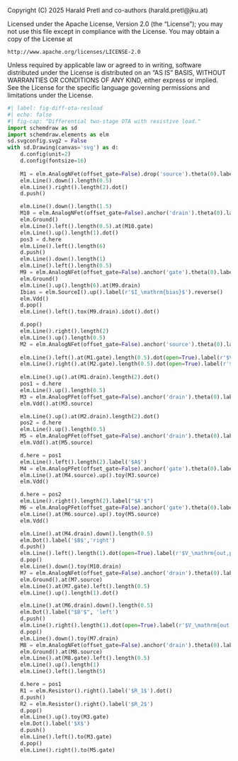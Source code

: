 ::: {.content-hidden}
Copyright (C) 2025 Harald Pretl and co-authors (harald.pretl@jku.at)

Licensed under the Apache License, Version 2.0 (the "License");
you may not use this file except in compliance with the License.
You may obtain a copy of the License at

    http://www.apache.org/licenses/LICENSE-2.0

Unless required by applicable law or agreed to in writing, software
distributed under the License is distributed on an "AS IS" BASIS,
WITHOUT WARRANTIES OR CONDITIONS OF ANY KIND, either express or implied.
See the License for the specific language governing permissions and
limitations under the License.
:::

```python
#| label: fig-diff-ota-resload
#| echo: false
#| fig-cap: "Differential two-stage OTA with resistive load."
import schemdraw as sd
import schemdraw.elements as elm
sd.svgconfig.svg2 = False
with sd.Drawing(canvas='svg') as d:
    d.config(unit=2)
    d.config(fontsize=16)
    
    M1 = elm.AnalogNFet(offset_gate=False).drop('source').theta(0).label('$M_1$', ofst=-1.5).reverse()
    elm.Line().down().length(0.5)
    elm.Line().right().length(2).dot()
    d.push()

    elm.Line().down().length(1.5)
    M10 = elm.AnalogNFet(offset_gate=False).anchor('drain').theta(0).label('$M_{10}$', ofst=-1.5).reverse()
    elm.Ground()
    elm.Line().left().length(0.5).at(M10.gate)
    elm.Line().up().length(1).dot()
    pos3 = d.here
    elm.Line().left().length(6)
    d.push()
    elm.Line().down().length(1)
    elm.Line().left().length(0.5)
    M9 = elm.AnalogNFet(offset_gate=False).anchor('gate').theta(0).label('$M_9$')
    elm.Ground()
    elm.Line().up().length(6).at(M9.drain)
    Ibias = elm.SourceI().up().label(r'$I_\mathrm{bias}$').reverse()
    elm.Vdd()
    d.pop()
    elm.Line().left().tox(M9.drain).idot().dot()

    d.pop()
    elm.Line().right().length(2)
    elm.Line().up().length(0.5)
    M2 = elm.AnalogNFet(offset_gate=False).anchor('source').theta(0).label('$M_2$')
    
    elm.Line().left().at(M1.gate).length(0.5).dot(open=True).label(r'$V_\mathrm{in,p}$', 'left')
    elm.Line().right().at(M2.gate).length(0.5).dot(open=True).label(r'$V_\mathrm{in,n}$', 'right')
    
    elm.Line().up().at(M1.drain).length(2).dot()
    pos1 = d.here
    elm.Line().up().length(0.5)
    M3 = elm.AnalogPFet(offset_gate=False).anchor('drain').theta(0).label('$M_3$')
    elm.Vdd().at(M3.source)

    elm.Line().up().at(M2.drain).length(2).dot()
    pos2 = d.here
    elm.Line().up().length(0.5)
    M5 = elm.AnalogPFet(offset_gate=False).anchor('drain').theta(0).label('$M_5$',ofst=-1.5).reverse()
    elm.Vdd().at(M5.source)

    d.here = pos1
    elm.Line().left().length(2).label('$A$')
    M4 = elm.AnalogPFet(offset_gate=False).anchor('gate').theta(0).label('$M_4$')
    elm.Line().at(M4.source).up().toy(M3.source)
    elm.Vdd()

    d.here = pos2
    elm.Line().right().length(2).label("$A'$")
    M6 = elm.AnalogPFet(offset_gate=False).anchor('gate').theta(0).label('$M_6$', ofst=-1.5).reverse()
    elm.Line().at(M6.source).up().toy(M5.source)
    elm.Vdd()

    elm.Line().at(M4.drain).down().length(0.5)
    elm.Dot().label('$B$','right')
    d.push()
    elm.Line().left().length(1).dot(open=True).label(r'$V_\mathrm{out,p}$', 'left')
    d.pop()
    elm.Line().down().toy(M10.drain)
    M7 = elm.AnalogNFet(offset_gate=False).anchor('drain').theta(0).label('$M_7$', ofst=-1.5).reverse()
    elm.Ground().at(M7.source)
    elm.Line().at(M7.gate).left().length(0.5)
    elm.Line().up().length(1).dot()

    elm.Line().at(M6.drain).down().length(0.5)
    elm.Dot().label("$B'$", 'left')
    d.push()
    elm.Line().right().length(1).dot(open=True).label(r'$V_\mathrm{out,n}$', 'right')
    d.pop()
    elm.Line().down().toy(M7.drain)
    M8 = elm.AnalogNFet(offset_gate=False).anchor('drain').theta(0).label('$M_8$', ofst=-1.5).reverse()
    elm.Ground().at(M8.source)
    elm.Line().at(M8.gate).left().length(0.5)
    elm.Line().up().length(1)
    elm.Line().left().length(5)

    d.here = pos1
    R1 = elm.Resistor().right().label('$R_1$').dot()
    d.push()
    R2 = elm.Resistor().right().label('$R_2$')
    d.pop()
    elm.Line().up().toy(M3.gate)
    elm.Dot().label('$X$')
    d.push()
    elm.Line().left().to(M3.gate)
    d.pop()
    elm.Line().right().to(M5.gate)
```
